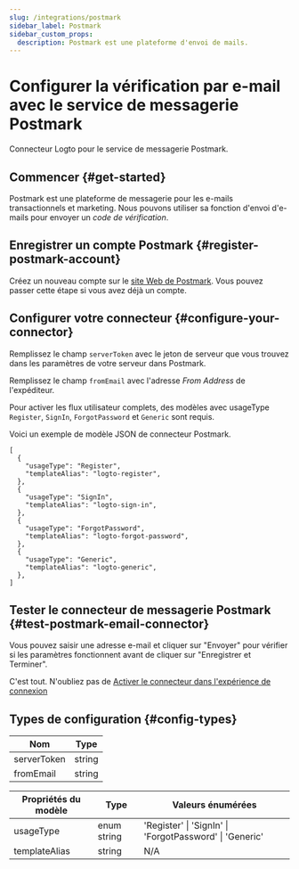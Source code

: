 ```yaml
---
slug: /integrations/postmark
sidebar_label: Postmark
sidebar_custom_props:
  description: Postmark est une plateforme d'envoi de mails.
---
```



# Configurer la vérification par e-mail avec le service de messagerie Postmark

Connecteur Logto pour le service de messagerie Postmark.

<GuideTip />

## Commencer \{#get-started}

Postmark est une plateforme de messagerie pour les e-mails transactionnels et marketing. Nous pouvons utiliser sa fonction d'envoi d'e-mails pour envoyer un _code de vérification_.

## Enregistrer un compte Postmark \{#register-postmark-account}

Créez un nouveau compte sur le [site Web de Postmark](https://postmark.com/). Vous pouvez passer cette étape si vous avez déjà un compte.

## Configurer votre connecteur \{#configure-your-connector}

Remplissez le champ `serverToken` avec le jeton de serveur que vous trouvez dans les paramètres de votre serveur dans Postmark.

Remplissez le champ `fromEmail` avec l'adresse _From Address_ de l'expéditeur.

Pour activer les flux utilisateur complets, des modèles avec usageType `Register`, `SignIn`, `ForgotPassword` et `Generic` sont requis.

Voici un exemple de modèle JSON de connecteur Postmark.

```jsonc
[
  {
    "usageType": "Register",
    "templateAlias": "logto-register",
  },
  {
    "usageType": "SignIn",
    "templateAlias": "logto-sign-in",
  },
  {
    "usageType": "ForgotPassword",
    "templateAlias": "logto-forgot-password",
  },
  {
    "usageType": "Generic",
    "templateAlias": "logto-generic",
  },
]
```

## Tester le connecteur de messagerie Postmark \{#test-postmark-email-connector}

Vous pouvez saisir une adresse e-mail et cliquer sur "Envoyer" pour vérifier si les paramètres fonctionnent avant de cliquer sur "Enregistrer et Terminer".

C'est tout. N'oubliez pas de [Activer le connecteur dans l'expérience de connexion](/connectors/email-connectors/#enable-email-sign-up-or-sign-in)

## Types de configuration \{#config-types}

| Nom         | Type   |
| ----------- | ------ |
| serverToken | string |
| fromEmail   | string |

| Propriétés du modèle | Type        | Valeurs énumérées                                       |
| -------------------- | ----------- | ------------------------------------------------------- |
| usageType            | enum string | 'Register' \| 'SignIn' \| 'ForgotPassword' \| 'Generic' |
| templateAlias        | string      | N/A                                                     |
